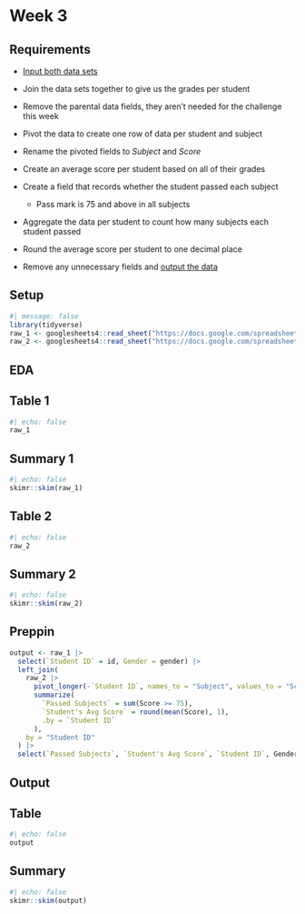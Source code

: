 # Week 3

## Requirements

-   [Input both data sets](https://drive.google.com/drive/folders/1FP9EuxfRjdbhghpdWOp6Oh_MIrUAKklY?usp=sharing)

-   Join the data sets together to give us the grades per student

-   Remove the parental data fields, they aren't needed for the challenge this week

-   Pivot the data to create one row of data per student and subject

-   Rename the pivoted fields to *Subject* and *Score*

-   Create an average score per student based on all of their grades

-   Create a field that records whether the student passed each subject

    -   Pass mark is 75 and above in all subjects

-   Aggregate the data per student to count how many subjects each student passed

-   Round the average score per student to one decimal place

-   Remove any unnecessary fields and [output the data](https://drive.google.com/file/d/1WrsXao4IFq8T6TiTl2YcXDe5XpV2jEk4/view?usp=sharing)

## Setup

```r
#| message: false
library(tidyverse)
raw_1 <- googlesheets4::read_sheet("https://docs.google.com/spreadsheets/d/1SXZMY-kVx2Dz5q3DoFtqO7JRr3u8rGRF_-vE0lwii3I")
raw_2 <- googlesheets4::read_sheet("https://docs.google.com/spreadsheets/d/1K1hnY0htobsvNmmpBrXy7liAEC7AQpZgHkctqN5UrU4")
```

## EDA

::: panel-tabset
## Table 1

```r
#| echo: false
raw_1
```

## Summary 1

```r
#| echo: false
skimr::skim(raw_1)
```

## Table 2

```r
#| echo: false
raw_2
```

## Summary 2

```r
#| echo: false
skimr::skim(raw_2)
```
:::

## Preppin

```r
output <- raw_1 |>
  select(`Student ID` = id, Gender = gender) |>
  left_join(
    raw_2 |>
      pivot_longer(-`Student ID`, names_to = "Subject", values_to = "Score") |>
      summarize(
        `Passed Subjects` = sum(Score >= 75),
        `Student's Avg Score` = round(mean(Score), 1),
        .by = `Student ID`
      ),
    by = "Student ID"
  ) |>
  select(`Passed Subjects`, `Student's Avg Score`, `Student ID`, Gender)
```

## Output

::: panel-tabset
## Table

```r
#| echo: false
output
```

## Summary

```r
#| echo: false
skimr::skim(output)
```
:::

